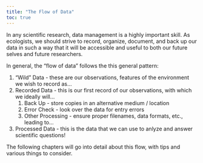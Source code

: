 ```yaml
---
title: "The Flow of Data"
toc: true
---
```


In any scientific research, data management is a highly important skill. As ecologists, we should strive to record, organize, document, and back up our data in such a way that it will be accessible and useful to both our future selves and future researchers.

In general, the "flow of data" follows the this general pattern:

1.  "Wild" Data - these are our observations, features of the environment we wish to record as...
2.  Recorded Data - this is our first record of our observations, with which we ideally will...
    1.  Back Up - store copies in an alternative medium / location
    2.  Error Check - look over the data for entry errors
    3.  Other Processing - ensure proper filenames, data formats, etc., leading to...
3.  Processed Data - this is the data that we can use to anlyze and answer scientific questions!

The following chapters will go into detail about this flow, with tips and various things to consider.
